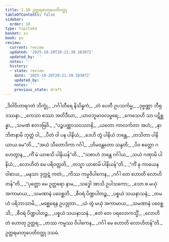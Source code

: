 ```yaml
---
title: 2.10 ဥတ္တရမာတုပေတိဝတ္ထု
tableOfContents: false
sidebar:
  order: 10
type: tipitaka
basket: su
book: pv
review:
  current: review
  updated: '2025-10-20T20:21:39.183072'
  updated_by: ''
  notes: ''
  history:
  - state: review
    date: '2025-10-20T20:21:39.183072'
    updated_by: ''
    notes: ''
    previous_state: draft
---
```



<DynamicBreadcrumb />


<ReviewStatus review={frontmatter.review} showDetails={true} />

<HypothesisAnnotation frontmatter={frontmatter} />

<Division number="331" book="pv" e="ch" v="19" p="161">

<Paragraph number="357" type="verses" book="pv">
_ဒိဝါဝိဟာရဂတံ ဘိက္ခုံ,_  
_ဂင်္ဂါတီရေ နိသိန္နကံ;_  
_တံ ပေတီ ဥပသင်္ကမ္မ,_  
_ဒုဗ္ဗဏ္ဏာ ဘီရုဒဿနာ._  

</Paragraph>

</Division>
<Division number="332" book="pv" e="ch" v="19" p="161">

<Paragraph number="358" type="verses" book="pv">
_ကေသာ စဿာ အတိဒီဃာ,_  
_ယာဝဘူမာဝလမ္ဗရေ;_  
_ကေသေဟိ သာ ပဋိစ္ဆန္နာ,_  
_သမဏံ ဧတဒဗြဝိ._  

</Paragraph>

</Division>
<Division number="333" book="pv" e="ch" v="19" p="161">

<Paragraph number="359" type="verses" book="pv">
_“ပဉ္စပဏ္ဏာသဝဿာနိ,_  
_ယတော ကာလင်္ကတာ အဟံ;_  
_နာဘိဇာနာမိ ဘုတ္တံ ဝါ,_  
_ပီတံ ဝါ ပန ပါနိယံ;_  
_ဒေဟိ တွံ ပါနိယံ ဘန္တေ,_  
_တသိတာ ပါနိယာယ မေ”တိ._  

</Paragraph>

</Division>
<Division number="334" book="pv" e="ch" v="19" p="161">

<Paragraph number="360" type="verses" book="pv">
_“အယံ သီတောဒိကာ ဂင်္ဂါ,_  
_ဟိမဝန္တတော သန္ဒတိ;_  
_ပိဝ ဧတ္တော ဂဟေတွာန,_  
_ကိံ မံ ယာစသိ ပါနိယန်”တိ._  

</Paragraph>

</Division>
<Division number="335" book="pv" e="ch" v="19" p="161">

<Paragraph number="361" type="verses" book="pv">
_“သစာဟံ ဘန္တေ ဂင်္ဂါယ,_  
_သယံ ဂဏှာမိ ပါနိယံ;_  
_လောဟိတံ မေ ပရိဝတ္တတိ,_  
_တသ္မာ ယာစာမိ ပါနိယန်”တိ._  

</Paragraph>

</Division>
<Division number="336" book="pv" e="ch" v="19" p="161">

<Paragraph number="362" type="verses" book="pv">
_“ကိံ နု ကာယေန ဝါစာယ,_  
_မနသာ ဒုက္ကဋံ ကတံ;_  
_ကိဿ ကမ္မဝိပါကေန,_  
_ဂင်္ဂါ တေ ဟောတိ လောဟိတန်”တိ._  

</Paragraph>

</Division>
<Division number="337" book="pv" e="ch" v="19" p="161">

<Paragraph number="363" type="verses" book="pv">
_“ပုတ္တော မေ ဥတ္တရော နာမ,_  
_သဒ္ဓေါ အာသိ ဥပါသကော;_  
_သော စ မယှံ အကာမာယ,_  
_သမဏာနံ ပဝေစ္ဆတိ._  

</Paragraph>

</Division>
<Division number="338" book="pv" e="ch" v="19" p="161">

<Paragraph number="364" type="verses" book="pv">
_စီဝရံ ပိဏ္ဍပါတဉ္စ,_  
_ပစ္စယံ သယနာသနံ;_  
_တမဟံ ပရိဘာသာမိ,_  
_မစ္ဆေရေန ဥပဒ္ဒုတာ._  

</Paragraph>

</Division>
<Division number="339" book="pv" e="ch" v="19" p="161">

<Paragraph number="365" type="verses" book="pv">
_ယံ တွံ မယှံ အကာမာယ,_  
_သမဏာနံ ပဝေစ္ဆသိ;_  
_စီဝရံ ပိဏ္ဍပါတဉ္စ,_  
_ပစ္စယံ သယနာသနံ._  

</Paragraph>

</Division>
<Division number="340" book="pv" e="ch" v="19" p="162">

<Paragraph number="366" type="verses" book="pv">
_ဧတံ တေ ပရလောကသ္မိံ,_  
_လောဟိတံ ဟောတု ဥတ္တရ;_  
_တဿ ကမ္မဿ ဝိပါကေန,_  
_ဂင်္ဂါ မေ ဟောတိ လောဟိတန်”တိ._  


</Paragraph>
</Division>

<Paragraph number="367" type="center" book="pv">
ဥတ္တရမာတုပေတိဝတ္ထု ဒသမံ.
</Paragraph>
